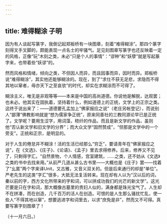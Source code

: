 ```yaml
---
---
---
```

title: 难得糊涂 子明
---



因为有人谈起写篆字，我倒记起郑板桥有一块图章，刻着“难得糊涂”。那四个篆字刻得叉手叉脚的，颇能表现一点名士的牢骚气。足见刻图章写篆字也还反映着一定的风格，正像“玩”木刻之类，未必“只是个人的事情”：“谬种”和“妖孽”就是写起篆字来，也带着些“妖谬”的。

然而风格和情绪，倾向之类，不但因人而异，而且因事而异，因时而异。郑板桥说“难得糊涂”，其实他还能够糊涂的。现在，到了“求仕不获无足悲，求隐而不得其地以窜者，毋亦天下之至哀欤”的时代，却实在求糊涂而不可得了。

糊涂主义，唯无是非观等等——本来是中国的高尚道德。你说他是解脱，达观罢；也未必。他其实在固执着，坚持着什么，例如道德上的正统，文学上的正宗之类。这终于说出来了：——道德要孔孟加上“佛家报应之说”（老庄另帐登记），而说别人“鄙薄”佛教影响就是“想为儒家争正统”，原来同善社的三教同源论早已是正统了。文学呢？要用生涩字，用词藻，秾纤的作品，而且是新文学的作品，虽则他“否认新文学和旧文学的分界”；而大众文学“固然赞成”，“但那是文学中的一个旁支”。正统和正宗，是明显的。

对于人生的倦怠并不糊涂！活的生活已经那么“穷乏”，要请青年在“佛家报应之说”，在《文选》、《庄子》、《论语》、《孟子》里去求得修养。后来，修养又不见了，只剩得字汇。“自然景物，个人情感，宫室建筑，……之类，还不妨从《文选》之类的书中去找来用。”从前严几道从甚么古书里——大概也是《庄子》罢——找着了“幺匿”两个字来译Unit，又古雅，又音义双关的。但是后来通行的却是“单位”。严老先生的这类“字汇”很多，大抵无法复活转来。现在却有人以为“汉以后的词，秦以前的字，西方文化所带来的字和词，可以拼成功我们的光芒的新文学”。这光芒要是只在字和词，那大概像古墓里的贵妇人似的，满身都是珠光宝气了。人生却不在拼凑，而在创造，几千百万的活人在创造。可恨的是人生那么骚扰忙乱，使一些人“不得其地以窜”，想要逃进字和词里去，以求“庶免是非”，然而又不可得。真要写篆字刻图章了！

（十一月六日。）